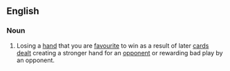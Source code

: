 ==English==

===Noun===
{{wikipedia}}
{{en-noun|sg=[[bad]] [[beat]]}}

# {{poker}} Losing a [[hand]] that you are [[favourite]] to win as a result of later [[card]]s [[dealt]] creating a stronger hand for an [[opponent]] or rewarding bad play by an opponent.